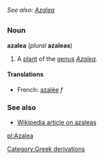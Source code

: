 ''See also: [[Azalea]]''
=={{en}}==

===Noun===
'''azalea''' (''plural'' '''azaleas''')

#A [[plant]] of the [[genus]] ''[[Azalea]]''.

====Translations====
*French: [[azalée]] ''f''

===See also===
*[[w:azalea|Wikipedia article on azaleas]]

[[pl:Azalea]]
[[Category:Greek derivations]]